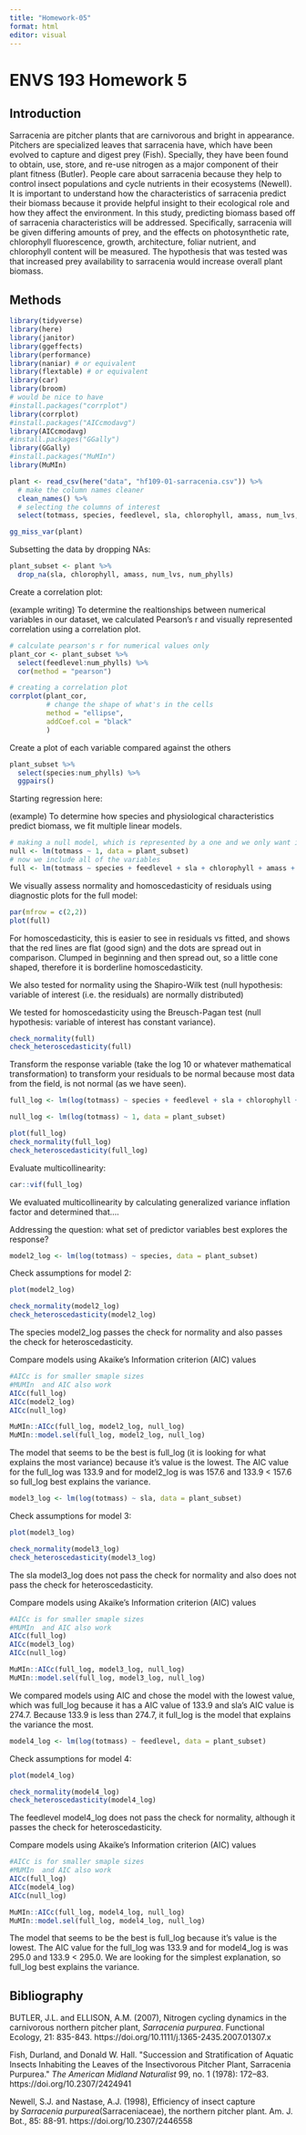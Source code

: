 ```yaml
---
title: "Homework-05"
format: html
editor: visual
---
```


# ENVS 193 Homework 5

## Introduction

Sarracenia are pitcher plants that are carnivorous and bright in appearance. Pitchers are specialized leaves that sarracenia have, which have been evolved to capture and digest prey (Fish). Specially, they have been found to obtain, use, store, and re-use nitrogen as a major component of their plant fitness (Butler). People care about sarracenia because they help to control insect populations and cycle nutrients in their ecosystems (Newell). It is important to understand how the characteristics of sarracenia predict their biomass because it provide helpful insight to their ecological role and how they affect the environment. In this study, predicting biomass based off of sarracenia characteristics will be addressed. Specifically, sarracenia will be given differing amounts of prey, and the effects on photosynthetic rate, chlorophyll fluorescence, growth, architecture, foliar nutrient, and chlorophyll content will be measured. The hypothesis that was tested was that increased prey availability to sarracenia would increase overall plant biomass.

## Methods

```r
library(tidyverse)
library(here)
library(janitor)
library(ggeffects)
library(performance)
library(naniar) # or equivalent
library(flextable) # or equivalent
library(car)
library(broom)
# would be nice to have
#install.packages("corrplot") 
library(corrplot)
#install.packages("AICcmodavg")
library(AICcmodavg)
#install.packages("GGally")
library(GGally)
#install.packages("MuMIn")
library(MuMIn)
```

```r
plant <- read_csv(here("data", "hf109-01-sarracenia.csv")) %>% 
  # make the column names cleaner
  clean_names() %>% 
  # selecting the columns of interest
  select(totmass, species, feedlevel, sla, chlorophyll, amass, num_lvs, num_phylls)
```

```r
gg_miss_var(plant)
```

Subsetting the data by dropping NAs:

```r
plant_subset <- plant %>% 
  drop_na(sla, chlorophyll, amass, num_lvs, num_phylls)
```

Create a correlation plot:

(example writing) To determine the realtionships between numerical variables in our dataset, we calculated Pearson's r and visually represented correlation using a correlation plot.

```r
# calculate pearson's r for numerical values only
plant_cor <- plant_subset %>% 
  select(feedlevel:num_phylls) %>% 
  cor(method = "pearson")

# creating a correlation plot
corrplot(plant_cor,
         # change the shape of what's in the cells
         method = "ellipse",
         addCoef.col = "black"
         )
```

Create a plot of each variable compared against the others

```r
plant_subset %>% 
  select(species:num_phylls) %>% 
  ggpairs()
```

Starting regression here:

(example) To determine how species and physiological characteristics predict biomass, we fit multiple linear models.

```r
# making a null model, which is represented by a one and we only want it from the plant_subset dataset
null <- lm(totmass ~ 1, data = plant_subset)
# now we include all of the variables
full <- lm(totmass ~ species + feedlevel + sla + chlorophyll + amass + num_lvs + num_phylls, data = plant_subset)
```

We visually assess normality and homoscedasticity of residuals using diagnostic plots for the full model:

```r
par(mfrow = c(2,2))
plot(full)
```

For homoscedasticity, this is easier to see in residuals vs fitted, and shows that the red lines are flat (good sign) and the dots are spread out in comparison. Clumped in beginning and then spread out, so a little cone shaped, therefore it is borderline homoscedasticity.

We also tested for normality using the Shapiro-Wilk test (null hypothesis: variable of interest (i.e. the residuals) are normally distributed)

We tested for homoscedasticity using the Breusch-Pagan test (null hypothesis: variable of interest has constant variance).

```r
check_normality(full)
check_heteroscedasticity(full)
```

Transform the response variable (take the log 10 or whatever mathematical transformation) to transform your residuals to be normal because most data from the field, is not normal (as we have seen).

```r
full_log <- lm(log(totmass) ~ species + feedlevel + sla + chlorophyll + amass + num_lvs + num_phylls, data = plant_subset)

null_log <- lm(log(totmass) ~ 1, data = plant_subset)

plot(full_log)
check_normality(full_log)
check_heteroscedasticity(full_log)
```

Evaluate multicollinearity:

```r
car::vif(full_log)
```

We evaluated multicollinearity by calculating generalized variance inflation factor and determined that....

Addressing the question: what set of predictor variables best explores the response?

```r
model2_log <- lm(log(totmass) ~ species, data = plant_subset)
```

Check assumptions for model 2:

```r
plot(model2_log)

check_normality(model2_log)
check_heteroscedasticity(model2_log)
```

The species model2_log passes the check for normality and also passes the check for heteroscedasticity.

Compare models using Akaike's Information criterion (AIC) values

```r
#AICc is for smaller smaple sizes
#MUMIn  and AIC also work
AICc(full_log)
AICc(model2_log)
AICc(null_log)

MuMIn::AICc(full_log, model2_log, null_log)
MuMIn::model.sel(full_log, model2_log, null_log)
```

The model that seems to be the best is full_log (it is looking for what explains the most variance) because it's value is the lowest. The AIC value for the full_log was 133.9 and for model2_log is was 157.6 and 133.9 \< 157.6 so full_log best explains the variance.

```r
model3_log <- lm(log(totmass) ~ sla, data = plant_subset)
```

Check assumptions for model 3:

```r
plot(model3_log)

check_normality(model3_log)
check_heteroscedasticity(model3_log)
```

The sla model3_log does not pass the check for normality and also does not pass the check for heteroscedasticity.

Compare models using Akaike's Information criterion (AIC) values

```r
#AICc is for smaller smaple sizes
#MUMIn  and AIC also work
AICc(full_log)
AICc(model3_log)
AICc(null_log)

MuMIn::AICc(full_log, model3_log, null_log)
MuMIn::model.sel(full_log, model3_log, null_log)
```

We compared models using AIC and chose the model with the lowest value, which was full_log because it has a AIC value of 133.9 and sla's AIC value is 274.7. Because 133.9 is less than 274.7, it full_log is the model that explains the variance the most.

```r
model4_log <- lm(log(totmass) ~ feedlevel, data = plant_subset)
```

Check assumptions for model 4:

```r
plot(model4_log)

check_normality(model4_log)
check_heteroscedasticity(model4_log)
```

The feedlevel model4_log does not pass the check for normality, although it passes the check for heteroscedasticity.

Compare models using Akaike's Information criterion (AIC) values

```r
#AICc is for smaller smaple sizes
#MUMIn  and AIC also work
AICc(full_log)
AICc(model4_log)
AICc(null_log)

MuMIn::AICc(full_log, model4_log, null_log)
MuMIn::model.sel(full_log, model4_log, null_log)
```

The model that seems to be the best is full_log because it's value is the lowest. The AIC value for the full_log was 133.9 and for model4_log is was 295.0 and 133.9 \< 295.0. We are looking for the simplest explanation, so full_log best explains the variance.

## Bibliography

BUTLER, J.L. and ELLISON, A.M. (2007), Nitrogen cycling dynamics in the carnivorous northern pitcher plant, *Sarracenia purpurea*. Functional Ecology, 21: 835-843. https://doi.org/10.1111/j.1365-2435.2007.01307.x

Fish, Durland, and Donald W. Hall. \"Succession and Stratification of Aquatic Insects Inhabiting the Leaves of the Insectivorous Pitcher Plant, Sarracenia Purpurea.\" *The American Midland Naturalist* 99, no. 1 (1978): 172--83. https://doi.org/10.2307/2424941

Newell, S.J. and Nastase, A.J. (1998), Efficiency of insect capture by *Sarracenia purpurea*(Sarraceniaceae), the northern pitcher plant. Am. J. Bot., 85: 88-91. https://doi.org/10.2307/2446558
